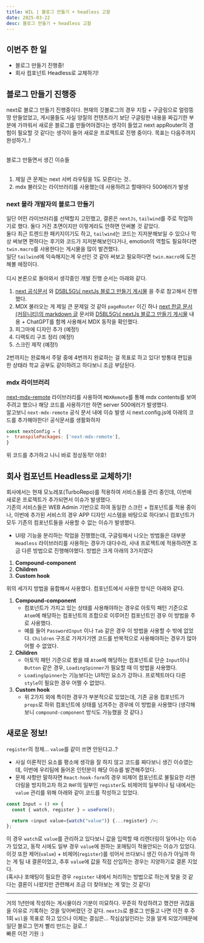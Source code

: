 ```yaml
---
title: WIL | 블로그 만들기 + headless 고찰
date: 2025-03-22
desc: 블로그 만들기 + headless 고찰
---
```


## **이번주 한 일**

- 블로그 만들기 진행중!
- 회사 컴포넌트 Headless로 교체하기!

## 블로그 만들기 진행중

next로 블로그 만들기 진행중이다. 현재의 깃블로그의 경우 지킬 + 구글링으로 얼렁뚱땅 만들었었고, 게시물들도 사실 양질의 컨텐츠라기 보단 구글링한 내용을 짜깁기한 부분에 가까워서 새로운 블로그를 만들어야겠다는 생각이 들었고 next appRouter의 경험이 필요할 것 같다는 생각이 들어 새로운 프로젝트로 진행 중이다. 목표는 다음주까지 완성하기..!<br/><br/>

블로그 만들면서 생긴 이슈들<br/><br/>

1. 제일 큰 문제는 next 서버 라우팅을 1도 모른다는 것..
2. mdx 불러오는 라이브러리를 사용했는데 사용하려고 할때마다 500에러가 발생

### next 몰라 개발자의 블로그 만들기

일단 어떤 라이브러리를 선택할지 고민했고, 결론은 `nextJs`, `tailwind`를 주로 작업하기로 했다. 둘다 거진 초면이지만 이렇게라도 안하면 안써볼 것 같았다.<br/>
둘다 최근 트렌드한 패키지이기도 하고, `tailwind`는 코드는 지저분해보일 수 있으나 막상 써보면 편하다는 후기와 코드가 지저분해보인다거나, emotion의 역할도 필요하다면 `twin.macro`를 사용한다는 게시물을 많이 발견했다.<br/>
일단 `tailwind`에 익숙해지는게 우선인 것 같아 써보고 필요하다면 `twin.macro`에 도전해볼 에정이다.<br/><br/>
디시 본론으로 돌아와서 생각중인 개발 진행 순서는 아래와 같다.<br/>

1. [next 공식문서](https://nextjs.org/docs/app/getting-started/installation) 와 [D5BL5G님 nextJs 블로그 만들기 게시물](https://d5br5.dev/blog/nextjs_blog/setup) 을 주로 참고해서 진행했다.
2. MDX 불러오는 게 제일 큰 문제일 것 같아 `pageRouter` 이긴 하나 [next 한글 문서(커뮤니티)의 markdown 글](https://nextjs-ko.org/docs/pages/building-your-application/configuring/mdx) 문서와 [D5BL5G님 nextJs 블로그 만들기 게시물](https://d5br5.dev/blog/nextjs_blog/setup) 내용 + ChatGPT를 함께 사용해서 MDX 동작을 확인했다.
3. 피그마에 디자인 추가 (예정!)
4. 디렉토리 구조 정리 (예정!)
5. 스크린 제작 (예정!)

2번까지는 완료해서 주말 중에 4번까지 완료하는 걸 목표로 하고 있다! 방통대 편입을 한 상태라 학교 공부도 같이하려고 하다보니 조금 부담된다.

### mdx 라이브러리

[next-mdx-remote](https://www.npmjs.com/package/next-mdx-remote) 라이브러리를 사용하여 `MDXRemote`를 통해 mdx contents를 보여주려고 했으나 해당 코드를 사용하기만 하면 server 500에러가 발생했다.<br/>
알고보니 `next-mdx-remote` 공식 문서 내에 이슈 발생 시 next.config.js에 아래의 코드를 추가해야한다! 공식문서를 생활화하자<br/>

```javascript
const nextConfig = {
+  transpilePackages: ['next-mdx-remote'],
}
```

위 코드를 추가하고 나니 바로 정상동작! 야호!

## 회사 컴포넌트 Headless로 교체하기!

회사에서는 현재 모노레포(TurboRepo)를 적용하여 서비스들를 관리 중인데, 이번에 새로운 프로젝트가 추가되면서 이슈가 발생했다.<br/>
기존의 서비스들은 WEB Admin 기반으로 하여 동일한 스크린 + 컴포넌트를 적용 중이나, 이번에 추가된 서비스의 경우 APP 디자인 시스템을 바탕으로 하다보니 컴포넌트가 모두 기존의 컴포넌트들을 사용할 수 없는 이슈가 발생했다.

- UI랑 기능을 분리하는 작업을 진행했는데, 구글링해서 나오는 방법들은 대부분 `Headless` 라이브러리를 사용하는 경우가 대다수라, 사내 프로젝트에 적용하려면 조금 다른 방법으로 진행해야했다. 방법은 크게 아래의 3가지였다

1. **Compound-component**
2. **Children**
3. **Custom hook**

위의 세가지 방법을 융합해서 사용했다. 컴포넌트에서 사용한 방식은 아래와 같다.

1. **Compound-component**
   - 컴포넌트가 가지고 있는 상태를 사용해야하는 경우로 아토믹 패턴 기준으로 `Atom`에 해당하는 컴포넌트의 조합으로 이루어진 컴포넌트인 경우 이 방법을 주로 사용했다.
   - 예를 들어 `PasswordInput` 이나 `Tab` 같은 경우 이 방법을 사용할 수 밖에 없었다. `Children` 구조로 가져가기엔 코드를 반복적으로 사용해야하는 경우가 많아 어쩔 수 없었다.
2. **Children**
   - 아토믹 패턴 기준으로 봤을 떄 `Atom`에 해당하는 컴포넌트로 단순 `Input`이나 `Button` 같은 경우, `LoadingSpinner`가 필요할 때 이 방법을 사용했다.
   - `LoadingSpinner`는 기능보다는 UI적인 요소가 강하나. 프로젝트마다 다른 `style`이 필요한 경우 어쩔 수 없었다.
3. **Custom hook**
   - 위 2가지 외에 특이한 경우가 부분적으로 있었는데, 기존 공용 컴포넌트가 `props`로 하위 컴포넌트에 상태를 넘겨주는 경우에 이 방법을 사용했다 (생각해보니 `compound-component` 방식도 가능했을 것 같다.)

## 새로운 정보!

`register`의 정체... `value`를 같이 쓰면 안된다고..?

- 사실 이론적인 요소를 평소에 생각을 잘 하지 않고 코드를 짜다보니 생긴 이슈였는데, 이번에 우리팀에 들어온 인턴분이 해당 이슈를 발견해주었다.
- 문제 사항만 말하자면 `React-hook-form`의 경우 비제어 컴포넌트로 불필요한 리렌더링을 방지하고자 하고 `RHF`의 일부인 `register`도 비제어의 일부이나 팀 내에서는 `value` 관리를 위해 아래와 같이 코드를 작성하고 있었다.

```typescript
const Input = () => {
  const { watch, register } = useForm();

  return <input value={watch("value")} {...register} />;
};
```

이 경우 `watch`로 `value`를 관리하고 있다보니 값을 입력할 때 리렌더링이 일어나는 이슈가 있었고, 동작 시에도 일부 경우 `value`에 원하는 포매팅이 적용안되는 이슈가 있었다.<br/>
이것 또한 제어(`value`) + 비제어(`register`)를 섞어서 쓰다보니 생긴 이슈가 아닐까 하는 게 팀 내 결론이었고, 추후 `value`에 값을 직접 산입하는 경우는 지양하기로 결론 지었다.<br/>
(혹시나 포매팅이 필요한 경우 `register` 내에서 처리하는 방법으로 하는게 맞을 것 같다는 결론이 나왔지만 관련해서 조금 더 찾아보는 게 맞는 것 같다)

---

거의 1년만에 작성하는 게시물이라 기분이 미묘하다. 꾸준히 작성하려고 했건만 귀찮음을 이유로 기록하는 것을 잊어버렸던 것 같다. `nextJs`로 블로그 만들고 나면 이전 후 주 1회 `wil`을 목표로 하고 있으나 이제는 결심은... 작심삼일인라는 것을 알게 되었기때문에 일단 블로그 먼저 빨리 만드는 걸로..!<br/>
빠른 이전 기원 :)
